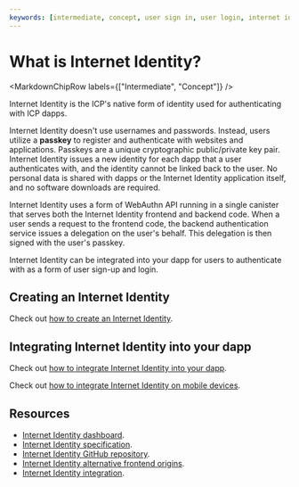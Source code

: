 ```yaml
---
keywords: [intermediate, concept, user sign in, user login, internet identity]
---
```



# What is Internet Identity?

<MarkdownChipRow labels={["Intermediate", "Concept"]} />

Internet Identity is the ICP's native form of identity used for authenticating with ICP dapps.

Internet Identity doesn't use usernames and passwords. Instead, users utilize a **passkey** to register and authenticate with websites and applications. Passkeys are a unique cryptographic public/private key pair. Internet Identity issues a new identity for each dapp that a user authenticates with, and the identity cannot be linked back to the user. No personal data is shared with dapps or the Internet Identity application itself, and no software downloads are required.

Internet Identity uses a form of WebAuthn API running in a single canister that serves both the Internet Identity frontend and backend code. When a user sends a request to the frontend code, the backend authentication service issues a delegation on the user's behalf. This delegation is then signed with the user's passkey.

Internet Identity can be integrated into your dapp for users to authenticate with as a form of user sign-up and login.

## Creating an Internet Identity

Check out [how to create an Internet Identity](creating-ii.mdx).

## Integrating Internet Identity into your dapp

Check out [how to integrate Internet Identity into your dapp](/docs/current/building-dapps/authentication/integrate-internet-identity).

Check out [how to integrate Internet Identity on mobile devices](/docs/current/developer-education/security/iam#integrating-internet-identity-on-mobile-devices).

## Resources

- [Internet Identity dashboard](https://identity.ic0.app/).
- [Internet Identity specification](/docs/current/references/ii-spec).
- [Internet Identity GitHub repository](https://github.com/dfinity/internet-identity).
- [Internet Identity alternative frontend origins](/docs/current/building-dapps/authentication/alternative-origins).
- [Internet Identity integration](/docs/current/building-dapps/authentication/integrate-internet-identity).
